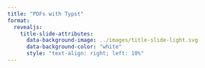 ```yaml
---
title: "PDFs with Typst"
format:
  revealjs:
    title-slide-attributes: 
      data-background-image: ../images/title-slide-light.svg
      data-background-color: "white"
      style: "text-align: right; left: 10%"
---
```


